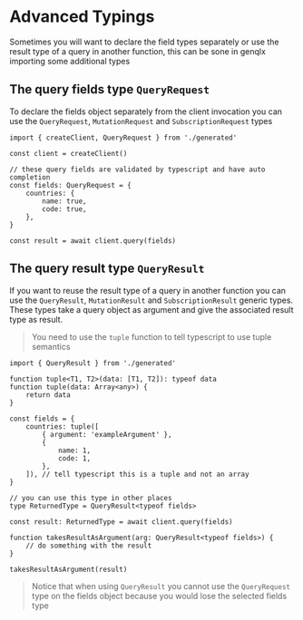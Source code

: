 # Advanced Typings

Sometimes you will want to declare the field types separately or use the result type of a query in another function, this can be sone in genqlx importing some additional types

## The query fields type `QueryRequest`

To declare the fields object separately from the client invocation you can use the `QueryRequest`, `MutationRequest` and `SubscriptionRequest` types

```tsx
import { createClient, QueryRequest } from './generated'

const client = createClient()

// these query fields are validated by typescript and have auto completion
const fields: QueryRequest = {
    countries: {
        name: true,
        code: true,
    },
}

const result = await client.query(fields)
```

## The query result type `QueryResult`

If you want to reuse the result type of a query in another function you can use the `QueryResult`, `MutationResult` and `SubscriptionResult` generic types.
These types take a query object as argument and give the associated result type as result.

> You need to use the `tuple` function to tell typescript to use tuple semantics

```tsx
import { QueryResult } from './generated'

function tuple<T1, T2>(data: [T1, T2]): typeof data
function tuple(data: Array<any>) {
    return data
}

const fields = {
    countries: tuple([
        { argument: 'exampleArgument' },
        {
            name: 1,
            code: 1,
        },
    ]), // tell typescript this is a tuple and not an array
}

// you can use this type in other places
type ReturnedType = QueryResult<typeof fields>

const result: ReturnedType = await client.query(fields)

function takesResultAsArgument(arg: QueryResult<typeof fields>) {
    // do something with the result
}

takesResultAsArgument(result)
```

> Notice that when using `QueryResult` you cannot use the `QueryRequest` type on the fields object because you would lose the selected fields type
